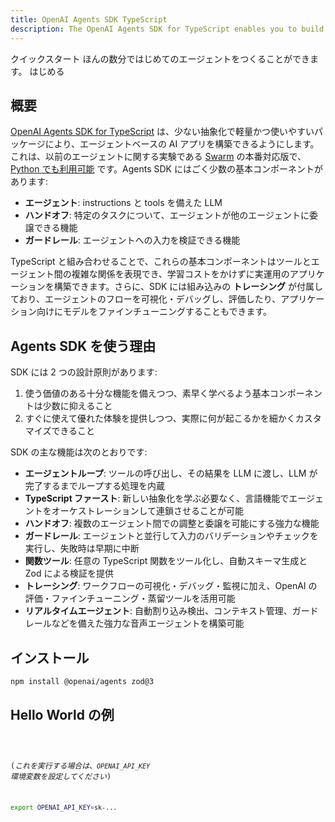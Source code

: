 ```yaml
---
title: OpenAI Agents SDK TypeScript
description: The OpenAI Agents SDK for TypeScript enables you to build agentic AI apps in a lightweight, easy-to-use package with very few abstractions.
---
```




<Hero>
  <Fragment slot="title">クイックスタート</Fragment>
  <Fragment slot="description">
    ほんの数分ではじめてのエージェントをつくることができます。
  </Fragment>
  <Fragment slot="cta">はじめる</Fragment>
</Hero>

## 概要

[OpenAI Agents SDK for TypeScript](https://github.com/openai/openai-agents-js) は、少ない抽象化で軽量かつ使いやすいパッケージにより、エージェントベースの AI アプリを構築できるようにします。これは、以前のエージェントに関する実験である [Swarm](https://github.com/openai/swarm/tree/main) の本番対応版で、[Python でも利用可能](https://github.com/openai/openai-agents-python) です。Agents SDK にはごく少数の基本コンポーネントがあります:

- **エージェント**: instructions と tools を備えた LLM
- **ハンドオフ**: 特定のタスクについて、エージェントが他のエージェントに委譲できる機能
- **ガードレール**: エージェントへの入力を検証できる機能

TypeScript と組み合わせることで、これらの基本コンポーネントはツールとエージェント間の複雑な関係を表現でき、学習コストをかけずに実運用のアプリケーションを構築できます。さらに、SDK には組み込みの **トレーシング** が付属しており、エージェントのフローを可視化・デバッグし、評価したり、アプリケーション向けにモデルをファインチューニングすることもできます。

## Agents SDK を使う理由

SDK には 2 つの設計原則があります:

1. 使う価値のある十分な機能を備えつつ、素早く学べるよう基本コンポーネントは少数に抑えること
2. すぐに使えて優れた体験を提供しつつ、実際に何が起こるかを細かくカスタマイズできること

SDK の主な機能は次のとおりです:

- **エージェントループ**: ツールの呼び出し、その結果を LLM に渡し、LLM が完了するまでループする処理を内蔵
- **TypeScript ファースト**: 新しい抽象化を学ぶ必要なく、言語機能でエージェントをオーケストレーションして連鎖させることが可能
- **ハンドオフ**: 複数のエージェント間での調整と委譲を可能にする強力な機能
- **ガードレール**: エージェントと並行して入力のバリデーションやチェックを実行し、失敗時は早期に中断
- **関数ツール**: 任意の TypeScript 関数をツール化し、自動スキーマ生成と Zod による検証を提供
- **トレーシング**: ワークフローの可視化・デバッグ・監視に加え、OpenAI の評価・ファインチューニング・蒸留ツールを活用可能
- **リアルタイムエージェント**: 自動割り込み検出、コンテキスト管理、ガードレールなどを備えた強力な音声エージェントを構築可能

## インストール

```bash
npm install @openai/agents zod@3
```

## Hello World の例

<Code lang="typescript" code={helloWorldExample} title="Hello World" />

(_これを実行する場合は、`OPENAI_API_KEY` 環境変数を設定してください_)

```bash
export OPENAI_API_KEY=sk-...
```
